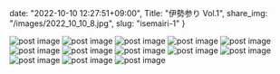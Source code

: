 date: "2022-10-10 12:27:51+09:00",
Title: "伊勢参り Vol.1",
share_img: "/images/2022_10_10_8.jpg",
slug: "isemairi-1"
}

<img src="/images/2022_10_10_1.jpg" alt="post image" />
<img src="/images/2022_10_10_2.jpg" alt="post image" />
<img src="/images/2022_10_10_3.jpg" alt="post image" />
<img src="/images/2022_10_10_4.jpg" alt="post image" />
<img src="/images/2022_10_10_5.jpg" alt="post image" />
<img src="/images/2022_10_10_6.jpg" alt="post image" />
<img src="/images/2022_10_10_7.jpg" alt="post image" />
<img src="/images/2022_10_10_8.jpg" alt="post image" />
<img src="/images/2022_10_10_9.jpg" alt="post image" />
<img src="/images/2022_10_10_10.jpg" alt="post image" />
<img src="/images/2022_10_10_11.jpg" alt="post image" />
<img src="/images/2022_10_10_12.jpg" alt="post image" />
<img src="/images/2022_10_10_13.jpg" alt="post image" />